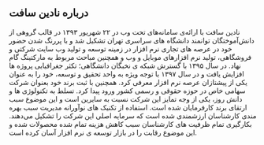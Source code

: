 ## درباره نادین سافت

نادین سافت با ارائه‌ی سامانه‌های تحت وب در ۲۲ شهریور ۱۳۹۳ در قالب گروهی از دانش‌آموختگان توانمند دانشگاه های سراسری تهران تشکیل شد و با پررنگ شدن حضور خود در عرصه های تجاری نرم افزار در زمینه توسعه و تولید وب سایت شرکتی و فروشگاهی، تولید نرم افزارهای موبایل و وب و همچنین مباحث مربوط به مارکتینگ گام نهاد. در سال ۱۳۹۵ با گسترش شبکه ی نخبگان دانشگاهی؛ تکثر جغرافیایی پروژه ها افزایش یافت و در سال ۱۳۹۷ با توجه ویژه به واحد تحقیق و توسعه، خود را به عنوان یکی از پیشتازان عرصه نرم افزار معرفی کرد. همچنین با ثبت برند خود بعنوان شرکت سهامی خاص در حوزه حقوقی و رسمی کشور ورود پیدا کرد. تسلط به تکنولوژی ها و دانش روز، یکی از وجه تمایز این شرکت نسبت به سایرین است و این موضوع سبب ارتقای برند کارفرمایان شده است. استفاده از تکنیک های نوآورانه مدیریت سبب بهره مندی کارشناسان ارزشمندی شده است که سرمایه اصلی این شرکت را تشکیل می‌دهند. بکارگیری تمام ظرفیت های کارشناسان سبب کاهش هزینه تمام شده محصولات شده و این موضوع رقابت را در بازار توسعه ی نرم افزار آسان کرده است.